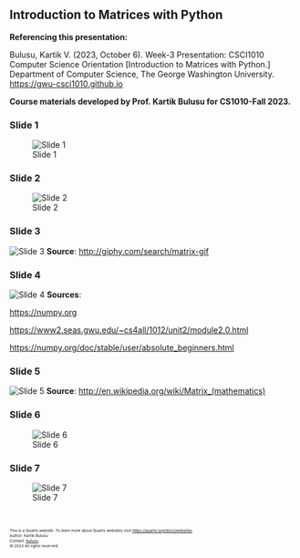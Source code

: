 ## Introduction to Matrices with Python

**Referencing this presentation:**

Bulusu, Kartik V. (2023, October 6). Week-3 Presentation: CSCI1010 Computer Science Orientation [Introduction to Matrices with Python.] Department of Computer Science, The George Washington University. [https://gwu-csci1010.github.io](https://gwu-csci1010.github.io)


::: {.callout-note appearance="simple"}
**Course materials developed by Prof. Kartik Bulusu for CS1010-Fall 2023.**
:::

### Slide 1
![Slide 1](../images/lecture_notes/week-3/matrices/slide-1.png)

### Slide 2
![Slide 2](../images/lecture_notes/week-3/matrices/slide-2.png)

### Slide 3
![Slide 3](../images/lecture_notes/week-3/matrices/slide-3.png)
**Source**: [http://giphy.com/search/matrix-gif](http://giphy.com/search/matrix-gif)

### Slide 4
![Slide 4](../images/lecture_notes/week-3/matrices/slide-4.png)
**Sources**: 

[https://numpy.org](https://numpy.org)

[https://www2.seas.gwu.edu/~cs4all/1012/unit2/module2.0.html](https://www2.seas.gwu.edu/~cs4all/1012/unit2/module2.0.html)

[https://numpy.org/doc/stable/user/absolute_beginners.html](https://numpy.org/doc/stable/user/absolute_beginners.html)


### Slide 5
![Slide 5](../images/lecture_notes/week-3/matrices/slide-5.png)
**Source**: [http://en.wikipedia.org/wiki/Matrix_(mathematics)](http://en.wikipedia.org/wiki/Matrix_(mathematics))

### Slide 6
![Slide 6](../images/lecture_notes/week-3/matrices/slide-6.png)

### Slide 7
![Slide 7](../images/lecture_notes/week-3/matrices/slide-7.png)


<br>
<footer>
  <p><small><small><small><small>This is a Quarto website. To learn more about Quarto websites visit <https://quarto.org/docs/websites>.<br>
  Author: Kartik Bulusu<br>
  Contact: <a href="mailto:bulusu@gwu.edu">bulusu</a><br>
  &copy; 2023 All rights reserved</small></small></small></small></p>
</footer>
